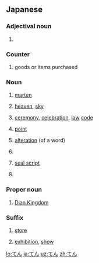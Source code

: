{{also|でん}}
==Japanese==

===Adjectival noun===
{{ja-adj|infl=tari}}

# {{ja-def|恬}}

===Counter===
{{ja-pos|counter}}

# {{ja-def|点}} goods or items purchased

===Noun===
{{ja-noun}}

# {{ja-def|貂|黄鼬}} [[marten]]
# {{ja-def|天}} [[heaven]], [[sky]]
# {{ja-def|典}} [[ceremony]], [[celebration]], [[law]] [[code]]
# {{ja-def|点}} [[point]]
# {{ja-def|転}} [[alteration]] (of a word)
# {{ja-def|奠}}
# {{ja-def|篆}} [[w:seal script|seal script]]
# {{ja-def|纏}}

===Proper noun===
{{ja-pos|proper}}

# {{ja-def|滇}} [[w:Dian Kingdom|Dian Kingdom]]

===Suffix===
{{ja-pos|suffix}}

# {{ja-def|店}} [[store]]
# {{ja-def|展}} [[exhibition]], [[show]]

[[lo:てん]]
[[ja:てん]]
[[uz:てん]]
[[zh:てん]]